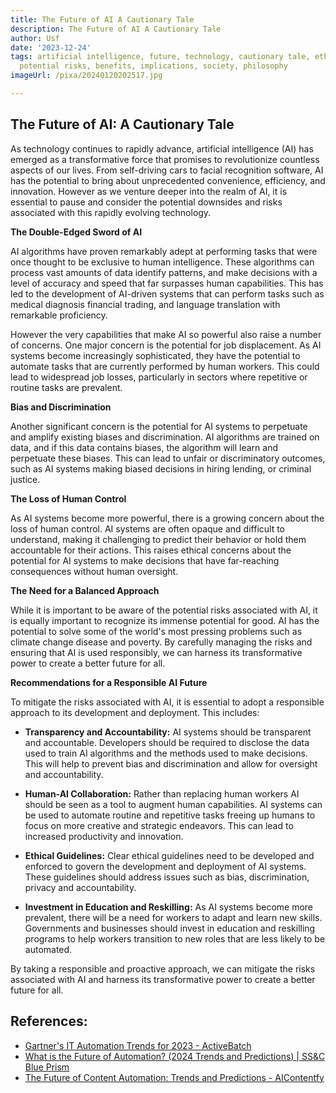 ```yaml
---
title: The Future of AI A Cautionary Tale
description: The Future of AI A Cautionary Tale
author: Usf
date: '2023-12-24'
tags: artificial intelligence, future, technology, cautionary tale, ethics, singularity,
  potential risks, benefits, implications, society, philosophy
imageUrl: /pixa/20240120202517.jpg

---
```

## The Future of AI: A Cautionary Tale

As technology continues to rapidly advance,  artificial intelligence (AI) has emerged as a transformative force that promises to revolutionize countless aspects of our lives. From self-driving cars to facial recognition software, AI has the potential to bring about unprecedented convenience, efficiency, and innovation. However as we venture deeper into the realm of AI, it is essential to pause and consider the potential downsides  and risks associated with this rapidly evolving technology.

**The Double-Edged Sword  of AI**

AI algorithms have proven remarkably adept at  performing tasks  that were once thought to  be exclusive to human  intelligence. These algorithms  can process vast amounts  of data identify patterns, and make decisions with  a level of accuracy and speed that far surpasses human capabilities. This has led to the development of AI-driven systems that  can perform tasks such as medical diagnosis financial  trading, and language  translation with remarkable proficiency.

However the very capabilities  that  make  AI so powerful also  raise  a number of concerns. One major concern is  the potential for  job displacement. As AI systems become increasingly sophisticated, they have the potential  to  automate tasks that are currently  performed by human workers.  This could lead to widespread job losses, particularly in sectors where repetitive or routine  tasks are prevalent.

**Bias and Discrimination**

Another significant concern is the potential for AI systems  to  perpetuate and amplify existing biases and discrimination. AI algorithms are trained on data, and  if this data contains biases, the algorithm will learn  and perpetuate these biases. This can lead to  unfair or discriminatory outcomes,  such  as AI  systems making biased decisions in hiring lending, or criminal justice.

**The Loss  of Human Control**

As AI systems become more powerful, there  is a growing concern  about the loss of human control. AI systems  are  often opaque and difficult to understand, making it  challenging to predict their behavior or hold them accountable for their actions. This raises ethical concerns about the potential  for AI  systems to make decisions that have far-reaching consequences without human oversight.

**The Need for a Balanced Approach**

While it is important to be aware of the potential risks associated with AI, it is equally important to recognize its immense potential for good.  AI has the potential to solve some of the world's  most pressing problems such  as climate change disease and poverty. By carefully managing the risks  and ensuring that AI is used  responsibly, we can harness its transformative power  to create a better future for all.

**Recommendations  for a Responsible AI  Future**

To mitigate the risks associated with AI, it is  essential to adopt a responsible approach to its development and deployment. This includes:

* **Transparency and Accountability:** AI systems should be  transparent and accountable. Developers should  be required to disclose the data used to train AI algorithms and the methods  used to  make decisions. This will help to prevent bias and  discrimination and allow for oversight and accountability.

* **Human-AI Collaboration:** Rather than replacing human workers AI should be seen as a tool to augment human capabilities. AI systems can be used to automate routine and repetitive  tasks  freeing up humans to focus on more creative and strategic endeavors. This can  lead to increased productivity and innovation.

* **Ethical Guidelines:** Clear ethical guidelines need to be developed and enforced to govern the development and deployment of AI systems. These guidelines should address issues such as bias, discrimination, privacy and accountability.

* **Investment in Education and  Reskilling:** As AI systems become more prevalent, there will be a need for workers to adapt and learn new skills. Governments  and businesses should invest in education and reskilling programs to help workers transition to new roles that are less likely to be automated.

By taking  a responsible and proactive approach, we can mitigate the risks associated with AI and harness its transformative  power to create a better future for all.

## References:
- [Gartner's IT Automation Trends for 2023 - ActiveBatch](https://www.advsyscon.com/blog/gartner-it-automation/)
- [What is the Future of Automation? (2024 Trends and Predictions) | SS&C Blue Prism](https://www.blueprism.com/resources/blog/future-automation-trends-predictions/)
- [The Future of Content Automation: Trends and Predictions - AIContentfy](https://aicontentfy.com/en/blog/future-of-content-automation-trends-and-predictions)
